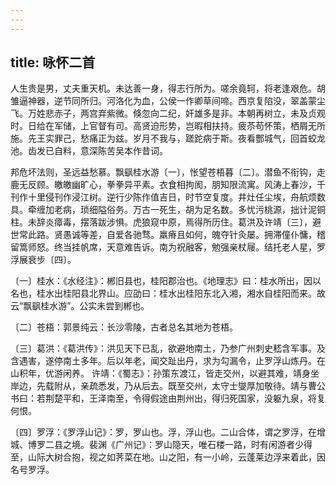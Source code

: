 ```yaml
---
---
---
```

title: 咏怀二首
---




人生贵是男，丈夫重天机。未达善一身，得志行所为。嗟余竟轲，将老逢艰危。胡雏逼神器，逆节同所归。河洛化为血，公侯一作卿草间啼。西京复陷没，翠盖蒙尘飞。万姓悲赤子，两宫弃紫微。倏忽向二纪，奸雄多是非。本朝再树立，未及贞观时。日给在军储，上官督有司。高贤迫形势，岂暇相扶持。疲苶苟怀策，栖屑无所施。先王实罪己，愁痛正为兹。岁月不我与，蹉跎病于斯。夜看酆城气，回首蛟龙池。齿发已自料，意深陈苦吴本作昔词。

邦危坏法则，圣远益愁慕。飘飖桂水游〔一〕，怅望苍梧暮〔二〕。潜鱼不衔钩，走鹿无反顾。皦皦幽旷心，拳拳异平素。衣食相拘阂，朋知限流寓。风涛上春沙，千刊作十里侵刊作浸江树。逆行少陈作值吉日，时节空复度。井灶任尘埃，舟航烦数具。牵缠加老病，琐细隘俗务。万古一死生，胡为足名数。多忧污桃源，拙计泥铜柱。未辞炎瘴毒，摆落跋涉惧。虎狼窥中原，焉得所历住。葛洪及许靖〔三〕，避世常此路。贤愚诚等差，自爱各驰骛。羸瘠且如何，魄夺针灸屡。拥滞僮仆慵，稽留篙师怒。终当挂帆席，天意难告诉。南为祝融客，勉强亲杖屦。结托老人星，罗浮展衰步〔四〕。

〔一〕桂水：《水经注》：郴旧县也，桂阳郡治也。《地理志》曰：桂水所出，因以名也，桂水出桂阳县北界山。应劭曰：桂水出桂阳东北入湘，湘水自桂阳而来。故云“飘飖桂水游”。公实未尝到郴也。

〔二〕苍梧：郭景纯云：长沙零陵，古者总名其地为苍梧。

〔三〕葛洪：《葛洪传》：洪见天下已乱，欲避地南土，乃参广州刺史嵇含军事。及含遇害，遂停南土多年。后以年老，闻交趾出丹，求为勾漏令，止罗浮山炼丹。在山积年，优游闲养。 许靖：《蜀志》：孙策东渡江，皆走交州，以避其难，靖身坐岸边，先载附从，亲疏悉发，乃从后去。既至交州，太守士燮厚加敬待。靖与曹公书曰：若荆楚平和，王泽南至，令得假途由荆州出，得归死国家，没躯九泉，将复何恨。

〔四〕罗浮：《罗浮山记》：罗，罗山也。浮，浮山也。二山合体，谓之罗浮，在增城、博罗二县之境。裴渊《广州记》：罗山隐天，唯石楼一路，时有闲游者少得至，山际大树合抱，视之如荠菜在地。山之阳，有一小岭，云蓬莱边浮来着此，因名号罗浮。